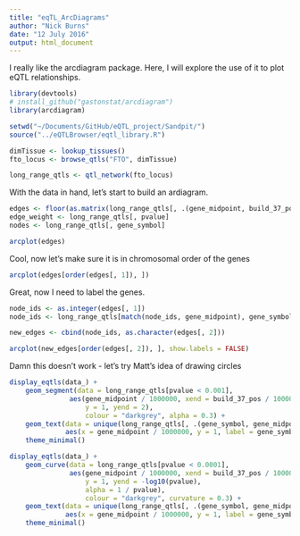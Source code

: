 ```yaml
---
title: "eqTL_ArcDiagrams"
author: "Nick Burns"
date: "12 July 2016"
output: html_document
---
```


I really like the arcdiagram package. Here, I will explore the use of it to plot eQTL relationships.

```r
library(devtools)
# install_github("gastonstat/arcdiagram")
library(arcdiagram)

setwd("~/Documents/GitHub/eQTL_project/Sandpit/")
source("../eQTLBrowser/eqtl_library.R")

dimTissue <- lookup_tissues()
fto_locus <- browse_qtls("FTO", dimTissue)

long_range_qtls <- qtl_network(fto_locus)
```

With the data in hand, let's start to build an ardiagram.

```r
edges <- floor(as.matrix(long_range_qtls[, .(gene_midpoint, build_37_pos)]) + 0.5)
edge_weight <- long_range_qtls[, pvalue]
nodes <- long_range_qtls[, gene_symbol]

arcplot(edges)
```

Cool, now let's make sure it is in chromosomal order of the genes

```r
arcplot(edges[order(edges[, 1]), ])
```

Great, now I need to label the genes.

```r
node_ids <- as.integer(edges[, 1])
node_ids <- long_range_qtls[match(node_ids, gene_midpoint), gene_symbol]

new_edges <- cbind(node_ids, as.character(edges[, 2]))

arcplot(new_edges[order(edges[, 2]), ], show.labels = FALSE)
```


Damn this doesn't work - let's try Matt's idea of drawing circles

```r
display_eqtls(data_) + 
    geom_segment(data = long_range_qtls[pvalue < 0.001],
               aes(gene_midpoint / 1000000, xend = build_37_pos / 1000000, 
                   y = 1, yend = 2),
                   colour = "darkgrey", alpha = 0.3) +
    geom_text(data = unique(long_range_qtls[, .(gene_symbol, gene_midpoint)]),
              aes(x = gene_midpoint / 1000000, y = 1, label = gene_symbol)) +
    theme_minimal()
```


```r
display_eqtls(data_) + 
    geom_curve(data = long_range_qtls[pvalue < 0.0001],
               aes(gene_midpoint / 1000000, xend = build_37_pos / 1000000, 
                   y = 1, yend = -log10(pvalue),
                   alpha = 1 / pvalue),
                   colour = "darkgrey", curvature = 0.3) +
    geom_text(data = unique(long_range_qtls[, .(gene_symbol, gene_midpoint)]),
              aes(x = gene_midpoint / 1000000, y = 1, label = gene_symbol)) +
    theme_minimal()
```
